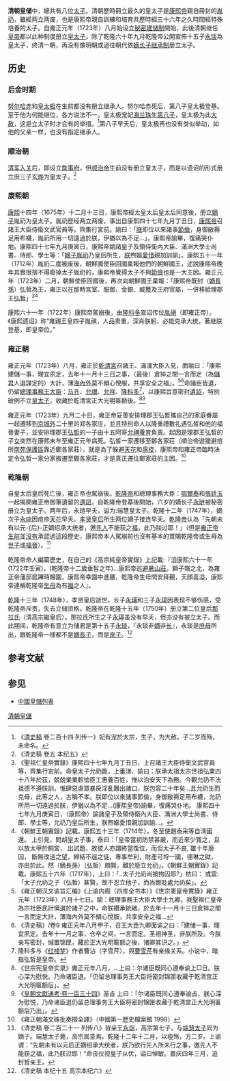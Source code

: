 '''清朝皇储'''中，總共有八位[[储君|太子]]。清朝歷時冊立最久的皇太子是[[康熙帝|康熙帝]]親自冊封的[[允礽|胤礽]]，雖經两立两废，也是康熙帝親自訓練和培育共歷時經三十六年之久時間經特殊培養的太子。自雍正元年（1723年）八月始设立[[秘密建儲制|秘密建储制]]開始，此後清朝继任[[皇帝|皇帝]]都以此种制度册立[[皇太子|皇太子]]。除了乾隆六十年九月乾隆帝公開宣佈十五子[[永琰|永琰]]為皇太子，终清一朝，再没有像明朝或過往朝代依[[長子繼承制|嫡长子继承制]]册立太子。

== 历史 ==

===后金时期===
[[努尔哈赤|努尔哈赤]]和[[皇太極|皇太极]]在生前都没有册立继承人。努尔哈赤死后，第八子皇太极登基。至于他为何能继位，各方说法不一。皇太极宠妃[[敏惠恭和元妃|海兰珠]]生[[皇太極#子|第八子]]，皇太极为此[[大赦|大赦]]，这是立太子时才会有的举措。<ref>《[[清史稿|清史稿]] 卷二百十四 列传一》妃有宠於太宗，生子，为大赦，子二岁而殇，未命名。</ref>第八子早夭后，皇太极再也没有类似举动，如他的父亲一样，也没有指定继承人。

===顺治朝===
[[明清战争|清军入关]]后，即设立[[詹事府|詹事府]]，但[[顺治帝|顺治帝]]生前没有册立皇太子，而是以遗诏的形式册立庶三子[[康熙帝|玄烨]]为皇太子。<ref>《清史稿 卷五 本纪五》</ref>

===康熙朝===
[[康熙|康熙]]十四年（1675年）十二月十三日，康熙帝經太皇太后皇太后同意後，册立[[嫡庶|嫡子]]胤礽为皇太子。胤礽歷经两立两废，事出自康熙四十七年九月丁丑日，[[康熙帝|康熙帝]]召諸王大臣侍衛文武官員等，齊集行宮前。諭曰：「[[朕|朕]]即位以來諸事[[節儉|節儉]]，身御敝褥足用布襪，胤礽所用一切遠過於朕，伊猶以為不足…」。康熙帝諭畢，復痛哭仆地。康熙四十七年九月庚寅日，康熙帝諭諸皇子及領侍衛內大臣、滿洲大學士尚書、侍郎、學士等：「[[嫡子|嫡子]][[胤礽|胤礽]]乃皇后所生，[[朕|朕]]煦嫗[[愛惜|愛惜]]親加訓諭」。康熙五十一年 （1712年）胤礽二度被废後，朝鮮國使臣回國稟報他們的朝鮮國王，述說康熙帝晚年其實很捨不得廢掉太子胤礽的，康熙帝覺得太子不夠[[節儉|節儉]]也是一大主因。雍正元年（1723年）二月，朝鮮使臣回國後，再次向朝鮮國王稟報：「康熙帝既封（[[嫡長子|嫡長孫]]）弘皙為王，雍正以在邸時宮室、服御、金銀、臧獲及王府官屬，一併移給理郡王[[弘皙|弘皙]]」<ref>《聖祖仁皇帝實錄》康熙四十七年九月丁丑日，上召諸王大臣侍衛文武官員等，齊集行宮前。命皇太子允礽跪，上垂涕、諭曰：朕承太祖太宗世祖弘業四十八年於茲，兢兢業業軫恤臣工惠養百姓，惟以治安天下為務。今觀允礽不法祖德不遵朕訓，惟肆惡虐眾暴戾淫亂難出諸口，朕包容二十年矣…且允礽生而克母，此等之人，古稱不孝。朕即位以來諸事節儉，身御敝褥足用布襪，允礽所用一切遠過於朕，伊猶以為不足…(康熙皇帝)諭畢，復痛哭仆地。 康熙四十七年九月庚寅日，（康熙帝）諭諸皇子及領侍衛內大臣、滿洲大學士尚書、侍郎、學士等，允礽乃皇后所生，朕煦嫗愛惜親加訓諭…。</ref><ref>《朝鮮王朝實錄》記載。康熙五十三年（1714年），冬至使趙泰采等自淸國還。 上引見，問胡皇太子事，泰曰：「皇帝當初防禁甚嚴，而近來少寬之，且以放太甲於桐宮， 出試題，故彼人亦謂終當復位，而但太子不良, 雖十年廢囚， 斷無改過之望，締結不逞之徒，專事牟利，財產可埒一國，德琳之獄， 亦由於此。然（嫡長孫）（弘皙）頗賢，難於廢立允礽」。《朝鮮王朝實錄》記載。康熙五十六年（1717年），上曰：「..太子允礽尚被拘囚耶?」枋曰： 或雲: 「太子允礽之子（弘皙）甚賢，故不忍立他子，而尚爾貶處允礽矣」。</ref>

康熙六十一年（1722年）康熙帝駕崩後，由[[隆科多|隆科多]]宣诏传位[[雍正帝|胤禛]]（即雍正帝）。《康熙遗诏》称“雍親王皇四子胤禛，人品贵重，深肖朕躬，必能克承大统，著继朕登基，即皇帝位。”

===雍正朝===
雍正元年（1723年）八月，雍正於[[乾清宮|乾清宮]]召諸王、滿漢大臣入見，面喻曰：「康熙建儲一事，理宜夙定，去年十一月十三日之事，（最後）倉猝之間一言而定（為[[儲君|儲君]]人選謀定的）大計，薄[[海內外|海內外]]莫不傾心悅服，共享安全之福」。<ref>《雍正朝汉文谕旨汇编》《上谕内阁（四库全书本）》《世宗憲皇帝實錄》雍正元年（1723年）八月十七日。諭：總理事務王大臣大學士九卿。我聖祖仁皇帝為宗社臣民計愼選於諸子之中，命朕纘承統緒，於去年十一月十三日倉猝之間一言而定大計，薄海內外莫不傾心悅服，共享安全之福…</ref><ref>《清史稿》/卷9 雍正元年八月甲子，召王大臣九卿面谕之曰：「建储一事，理宜夙定。去年十一月之事，仓卒之间，一言而定。圣祖神圣，非朕所及。今朕亲写密封，缄置锦匣，藏於正大光明匾额之後，诸卿其识之。」</ref>命諸臣皆退，仍留[[總理事務王大臣|總理事務王大臣]]：[[马齐|马齐]]、[[允禩|允禩]]、[[允祥|允祥]]、[[隆科多|隆科多]]<ref>隆科多与《[[红楼梦|红楼梦]]》作者曹沾（字雪芹），與[[曹雪芹|曹雪芹]]有亲缘关系。小说中，暗指弘皙是皇帝。</ref>，以康熙旨意密封[[遺囑|遺詔]]，特別破例不立[[皇太子|皇太子]]，收藏於乾清宮正大光明匾额後。<ref>《世宗宪皇帝实录》雍正元年八月，…上曰：尔诸臣既同心遵奉谕上□日。朕心深为慰悦。乃命诸臣退。「仍留总理事务王大臣将密封锦匣收藏于乾清宫正大光明匾额后」。</ref><ref>《[[s:皇朝文獻通考_(四庫全書本)/卷134|皇朝文獻通考·卷一百三十四]]》圣㫖 上曰：「尔诸臣既同心遵奉谕㫖，朕心深为慰悦，乃命诸臣退仍留总理事务王大臣将密封锦匣收藏于乾清宫正大光明匾额后乃出」。</ref>

雍正元年（1723年）九月二十日，雍正帝妥善安排理郡王弘晳攜自己的家庭眷屬一起遷移到[[京城|京城]][[外|外]]二十里的郑各家庄，並且特別命人以隆重禮數礼遇弘皙和他的福晉妻子，並安排理郡王[[弘皙|弘皙]]的一子由十五阿哥[[胤禑|允禑]][[養育|養育]]負責。起因是理郡王弘皙的子[[女|女]]突然在康熙末年至雍正元年病死。弘皙一家遷移至鄭各家莊（順治帝遊獵避痘所[[南苑|南苑]][[保護區|保護區]]靠近鄭各家莊），就是為了躲避[[天花|天花]]和[[瘟疫|瘟疫]]，康熙帝和雍正帝臨時決定令弘皙一家分家搬遷至鄭各家莊，才是真正遷往鄭家莊的主因。<ref> 《雍正朝滿文硃批奏摺全譯》（中國第一歷史檔案館 1998）</ref>

===乾隆朝===
自皇太后皇后死亡後，雍正帝也駕崩後。[[乾隆帝|乾隆帝]]和總理事務大臣：[[鄂爾泰|鄂爾泰]]和[[張廷玉|張廷玉]]一起揭開雍正帝御筆遺留的[[遺囑|遺詔]]，自乾隆帝登基後開始，六岁的嫡长子[[永琏|永琏]]被秘密册立为皇太子。两年后，永琏早夭，谥为:端慧皇太子。乾隆十二年（1747年），嫡次子[[永琮|永琮]]因痘疹[[天花|天花]]早夭。[[孝賢純皇后|孝贤皇后]]所生两位嫡子接连早夭。[[乾隆帝|乾隆帝]]认為「先朝未有以元-{后}-正嫡绍承大统者，邀[[先人|先人]]不能获之[[福|福]]，此乃朕过耶！」（但是[[雍正帝|雍正帝]][[生前|生前]]並[[沒有|沒有]]承認過這段歷史，康熙帝本人駕崩前也沒有基本的賞賜乾隆帝或生母為[[世子|世子]]或[[福晉|福晉]]）。<ref>《清史稿 卷二百二十一 列传八》哲亲王[[永琮|永琮]]，高宗第七子，与[[永琏|端慧太子]]同为嫡子。端慧太子薨，高宗属意焉。乾隆十二年十二月，以痘殇，方二岁。上谕谓：“先朝未有以元后正嫡绍承大统者，朕乃欲行先人所未行之事，邀先人不能获之福，此乃朕过耶！”命丧仪视皇子从优，谥曰悼敏。嘉庆四年三月，追封哲亲王。</ref>

乾隆帝命人編纂歷史，在自己的《高宗純皇帝實錄》上記載:『洎康熙六十一年(1722年壬寅)，(乾隆帝十二歲垂髫之年)…康熙帝巡[[避暑山莊|避暑山莊]]。獅子嶺之北，為雍正帝藩邸扈蹕時賜園，康熙帝幸園中進膳，乾隆帝生母問安拜覲，天顏喜溢，康熙帝連稱乾隆帝[[生母|生母]]為有[[福|福]]之人』。

[[乾隆|乾隆]]十三年（1748年），孝贤皇后逝世。长子[[永璜|永璜]]和三子[[永璋|永璋]]因表现不够伤感，受乾隆帝斥责，失去立储资格。乾隆帝在乾隆十五年（1750年）册立第二位皇后[[清高宗继皇后|那拉氏]]（清高宗繼皇后）。那拉氏所生之子[[永璂|永璂]]虽没有早夭，但亦没有被立太子。而此期间，乾隆帝有意立为储君是第十五子[[永琰|永琰]]，『永琰非[[嫡|嫡]]非[[长|长]]』，永琰是[[庶母|庶母]]所出，跟乾隆帝一樣都不是[[嫡長子|嫡長子]]，而是[[庶子|庶子]]。<ref>《清史稿 本纪十五  高宗本纪六》</ref>

== 参考文献 ==
{{Reflist}}

== 参见 ==
* [[中國皇儲列表|中國皇儲列表]] 

[[Category:清朝皇儲|]]